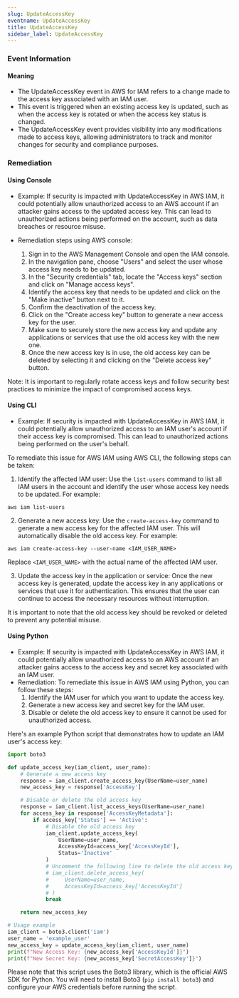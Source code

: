 ```yaml
--- 
slug: UpdateAccessKey
eventname: UpdateAccessKey
title: UpdateAccessKey
sidebar_label: UpdateAccessKey
---
```

                       
### Event Information

#### Meaning

- The UpdateAccessKey event in AWS for IAM refers to a change made to the access key associated with an IAM user.
- This event is triggered when an existing access key is updated, such as when the access key is rotated or when the access key status is changed.
- The UpdateAccessKey event provides visibility into any modifications made to access keys, allowing administrators to track and monitor changes for security and compliance purposes.

### Remediation

#### Using Console

- Example: If security is impacted with UpdateAccessKey in AWS IAM, it could potentially allow unauthorized access to an AWS account if an attacker gains access to the updated access key. This can lead to unauthorized actions being performed on the account, such as data breaches or resource misuse.

- Remediation steps using AWS console:
  1. Sign in to the AWS Management Console and open the IAM console.
  2. In the navigation pane, choose "Users" and select the user whose access key needs to be updated.
  3. In the "Security credentials" tab, locate the "Access keys" section and click on "Manage access keys".
  4. Identify the access key that needs to be updated and click on the "Make inactive" button next to it.
  5. Confirm the deactivation of the access key.
  6. Click on the "Create access key" button to generate a new access key for the user.
  7. Make sure to securely store the new access key and update any applications or services that use the old access key with the new one.
  8. Once the new access key is in use, the old access key can be deleted by selecting it and clicking on the "Delete access key" button.

Note: It is important to regularly rotate access keys and follow security best practices to minimize the impact of compromised access keys.

#### Using CLI

- Example: If security is impacted with UpdateAccessKey in AWS IAM, it could potentially allow unauthorized access to an IAM user's account if their access key is compromised. This can lead to unauthorized actions being performed on the user's behalf.

To remediate this issue for AWS IAM using AWS CLI, the following steps can be taken:

1. Identify the affected IAM user: Use the `list-users` command to list all IAM users in the account and identify the user whose access key needs to be updated. For example:
```
aws iam list-users
```

2. Generate a new access key: Use the `create-access-key` command to generate a new access key for the affected IAM user. This will automatically disable the old access key. For example:
```
aws iam create-access-key --user-name <IAM_USER_NAME>
```
Replace `<IAM_USER_NAME>` with the actual name of the affected IAM user.

3. Update the access key in the application or service: Once the new access key is generated, update the access key in any applications or services that use it for authentication. This ensures that the user can continue to access the necessary resources without interruption.

It is important to note that the old access key should be revoked or deleted to prevent any potential misuse.

#### Using Python

- Example: If security is impacted with UpdateAccessKey in AWS IAM, it could potentially allow unauthorized access to an AWS account if an attacker gains access to the access key and secret key associated with an IAM user.
- Remediation: To remediate this issue in AWS IAM using Python, you can follow these steps:
  1. Identify the IAM user for which you want to update the access key.
  2. Generate a new access key and secret key for the IAM user.
  3. Disable or delete the old access key to ensure it cannot be used for unauthorized access.

Here's an example Python script that demonstrates how to update an IAM user's access key:

```python
import boto3

def update_access_key(iam_client, user_name):
    # Generate a new access key
    response = iam_client.create_access_key(UserName=user_name)
    new_access_key = response['AccessKey']

    # Disable or delete the old access key
    response = iam_client.list_access_keys(UserName=user_name)
    for access_key in response['AccessKeyMetadata']:
        if access_key['Status'] == 'Active':
            # Disable the old access key
            iam_client.update_access_key(
                UserName=user_name,
                AccessKeyId=access_key['AccessKeyId'],
                Status='Inactive'
            )
            # Uncomment the following line to delete the old access key instead
            # iam_client.delete_access_key(
            #     UserName=user_name,
            #     AccessKeyId=access_key['AccessKeyId']
            # )
            break

    return new_access_key

# Usage example
iam_client = boto3.client('iam')
user_name = 'example_user'
new_access_key = update_access_key(iam_client, user_name)
print(f"New Access Key: {new_access_key['AccessKeyId']}")
print(f"New Secret Key: {new_access_key['SecretAccessKey']}")
```

Please note that this script uses the Boto3 library, which is the official AWS SDK for Python. You will need to install Boto3 (`pip install boto3`) and configure your AWS credentials before running the script.


 